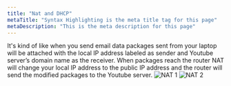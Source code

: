 ```yaml
---
title: "Nat and DHCP"
metaTitle: "Syntax Highlighting is the meta title tag for this page"
metaDescription: "This is the meta description for this page"
---
```



It's kind of like when you send email data packages sent from your laptop will be attached with the local IP address labeled as sender and Youtube server’s domain name as the receiver. When packages reach the router NAT will change your local IP address to the public IP address and the router will send the modified packages to the Youtube server.
![NAT 1](/img/linux/network/nat-1.png)
![NAT 2](/img/linux/network/nat-2.png)


